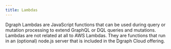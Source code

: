```yaml
---
title: Lambdas
---
```



<DgraphWIP />

Dgraph Lambdas are JavaScript functions that can be used during query or
mutation processing to extend GraphQL or DQL queries and mutations. Lambdas are
not related at all to AWS Lambdas. They are functions that run in an (optional)
node.js server that is included in the Dgraph Cloud offering.
